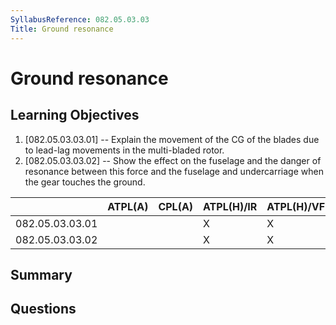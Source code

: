 ```yaml
---
SyllabusReference: 082.05.03.03
Title: Ground resonance
---
```


# Ground resonance

## Learning Objectives

1. [082.05.03.03.01] -- Explain the movement of the CG of the blades due to lead-lag movements in the multi-bladed rotor.
2. [082.05.03.03.02] -- Show the effect on the fuselage and the danger of resonance between this force and the fuselage and undercarriage when the gear touches the ground.


|                 | ATPL(A) | CPL(A) | ATPL(H)/IR | ATPL(H)/VFR | CPL(H) | IR | CBIR(A) |
|-----------------|---------|--------|------------|-------------|--------|----|---------|
| 082.05.03.03.01 |         |        |      X     |      X      |   X    |    |         |
| 082.05.03.03.02 |         |        |      X     |      X      |   X    |    |         |

## Summary

## Questions
